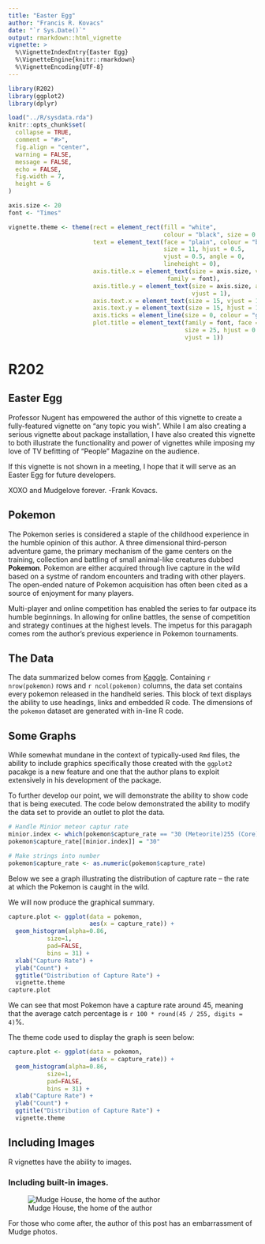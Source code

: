 ```yaml
---
title: "Easter Egg"
author: "Francis R. Kovacs"
date: "`r Sys.Date()`"
output: rmarkdown::html_vignette
vignette: >
  %\VignetteIndexEntry{Easter Egg}
  %\VignetteEngine{knitr::rmarkdown}
  %\VignetteEncoding{UTF-8}
---
```


```r
library(R202)
library(ggplot2)
library(dplyr)

load("../R/sysdata.rda")
knitr::opts_chunk$set(
  collapse = TRUE,
  comment = "#>",
  fig.align = "center",
  warning = FALSE,
  message = FALSE,
  echo = FALSE,
  fig.width = 7,
  height = 6
)

axis.size <- 20
font <- "Times"

vignette.theme <- theme(rect = element_rect(fill = "white", 
                                            colour = "black", size = 0.5), 
                        text = element_text(face = "plain", colour = "black", 
                                            size = 11, hjust = 0.5, 
                                            vjust = 0.5, angle = 0, 
                                            lineheight = 0), 
                        axis.title.x = element_text(size = axis.size, vjust = 1, 
                                             family = font), 
                        axis.title.y = element_text(size = axis.size, angle = 90, 
                                                    vjust = 1), 
                        axis.text.x = element_text(size = 15, vjust = 1), 
                        axis.text.y = element_text(size = 15, hjust = 1), 
                        axis.ticks = element_line(size = 0, colour = "grey20"), 
                        plot.title = element_text(family = font, face = "bold", 
                                                  size = 25, hjust = 0.5, 
                                                  vjust = 1))
```

# R202

## Easter Egg

Professor Nugent has empowered the author of this vignette to create a fully-featured vignette on "any topic you wish". While I am also creating a serious vignette about package installation, I have also created this vignette to both illustrate the functionality and power of vignettes while imposing my love of TV befitting of "People" Magazine on the audience. 

If this vignette is not shown in a meeting, I hope that it will serve as an Easter Egg for future developers. 

XOXO and Mudgelove forever. 
-Frank Kovacs. 

## Pokemon

The Pokemon series is considered a staple of the childhood experience in the humble opinion of this author. A three dimensional third-person adventure game, the primary mechanism of the game centers on the training, collection and battling of small animal-like creatures dubbed **Pokemon**. Pokemon are either acquired through live capture in the wild based on a systme of random encounters and trading with other players. The open-ended nature of Pokemon acquisition has often been cited as a source of enjoyment for many players. 

Multi-player and online competition has enabled the series to far outpace its humble beginnings. In allowing for online battles, the sense of competition and strategy continues at the highest levels. The impetus for this paragaph comes rom the author's previous experience in Pokemon tournaments. 

## The Data

The data summarized below comes from [Kaggle](https://www.kaggle.com/rounakbanik/pokemon). Containing `r nrow(pokemon)` rows and `r ncol(pokemon)` columns, the data set contains every pokemon released in the handheld series. This block of text displays the ability to use headings, links and embedded R code. The dimensions of the `pokemon` dataset are generated with in-line R code. 

## Some Graphs

While somewhat mundane in the context of typically-used `Rmd` files, the ability to include graphics specifically those created with the `ggplot2` pacakge is a new feature and one that the author plans to exploit extensively in his development of the package. 

To further develop our point, we will demonstrate the ability to show code that is being executed. The code below demonstrated the ability to modify the data set to provide an outlet to plot the data.

```r
# Handle Minior meteor captur rate
minior.index <- which(pokemon$capture_rate == "30 (Meteorite)255 (Core)")
pokemon$capture_rate[[minior.index]] = "30"

# Make strings into number
pokemon$capture_rate <- as.numeric(pokemon$capture_rate)
```

Below we see a graph illustrating the distribution of capture rate -- the rate at which the Pokemon is caught in the wild. 


We will now produce the graphical summary.

```r
capture.plot <- ggplot(data = pokemon, 
                       aes(x = capture_rate)) + 
  geom_histogram(alpha=0.86,
           size=1,
           pad=FALSE, 
           bins = 31) + 
  xlab("Capture Rate") + 
  ylab("Count") + 
  ggtitle("Distribution of Capture Rate") + 
  vignette.theme
capture.plot
```

We can see that most Pokemon have a capture rate around 45, meaning that the average catch percentage is `r 100 * round(45 / 255, digits = 4)`%.

The theme code used to display the graph is seen below:

```r
capture.plot <- ggplot(data = pokemon, 
                       aes(x = capture_rate)) + 
  geom_histogram(alpha=0.86,
           size=1,
           pad=FALSE, 
           bins = 31) + 
  xlab("Capture Rate") + 
  ylab("Count") + 
  ggtitle("Distribution of Capture Rate") + 
  vignette.theme
```


## Including Images

R vignettes have the ability to images. 

### Including built-in images.

![Mudge House, the home of the author](mudge_imate.jpg)

For those who come after, the author of this post has an embarrassment of Mudge photos. 
